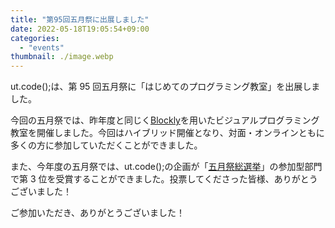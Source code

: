 ```yaml
---
title: "第95回五月祭に出展しました"
date: 2022-05-18T19:05:54+09:00
categories:
  - "events"
thumbnail: ./image.webp
---
```


ut.code();は、第 95 回五月祭に「はじめてのプログラミング教室」を出展しました。

今回の五月祭では、昨年度と同じく[Blockly](https://developers.google.com/blockly)を用いたビジュアルプログラミング教室を開催しました。今回はハイブリッド開催となり、対面・オンラインともに多くの方に参加していただくことができました。

また、今年度の五月祭では、ut.code();の企画が「[五月祭総選挙](https://gogatsusai.jp/95/visitor/awards)」の参加型部門で第 3 位を受賞することができました。投票してくださった皆様、ありがとうございました！

ご参加いただき、ありがとうございました！

